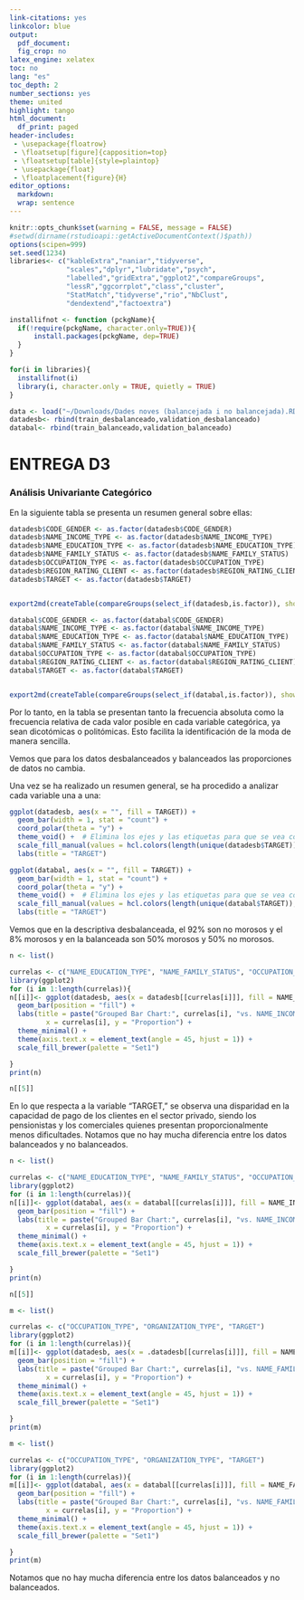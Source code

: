 ```yaml
---
link-citations: yes
linkcolor: blue
output:
  pdf_document: 
  fig_crop: no
latex_engine: xelatex
toc: no
lang: "es"
toc_depth: 2
number_sections: yes
theme: united
highlight: tango
html_document:
  df_print: paged
header-includes:
 - \usepackage{floatrow}
 - \floatsetup[figure]{capposition=top}
 - \floatsetup[table]{style=plaintop}
 - \usepackage{float}
 - \floatplacement{figure}{H}
editor_options: 
  markdown: 
  wrap: sentence
---
```


```r
knitr::opts_chunk$set(warning = FALSE, message = FALSE) 
#setwd(dirname(rstudioapi::getActiveDocumentContext()$path))
options(scipen=999)
set.seed(1234)
libraries<- c("kableExtra","naniar","tidyverse",
              "scales","dplyr","lubridate","psych",
              "labelled","gridExtra","ggplot2","compareGroups",
              "lessR","ggcorrplot","class","cluster",
              "StatMatch","tidyverse","rio","NbClust",
              "dendextend","factoextra")

installifnot <- function (pckgName){
  if(!require(pckgName, character.only=TRUE)){
      install.packages(pckgName, dep=TRUE)
  }
}

for(i in libraries){
  installifnot(i)
  library(i, character.only = TRUE, quietly = TRUE)
}
```

```r
data <- load("~/Downloads/Dades noves (balancejada i no balancejada).RData")
datadesb<- rbind(train_desbalanceado,validation_desbalanceado)
databal<- rbind(train_balanceado,validation_balanceado)
```

# ENTREGA D3


### Análisis Univariante Categórico

En la siguiente tabla se presenta un resumen general sobre ellas:

```r
datadesb$CODE_GENDER <- as.factor(datadesb$CODE_GENDER)
datadesb$NAME_INCOME_TYPE <- as.factor(datadesb$NAME_INCOME_TYPE)
datadesb$NAME_EDUCATION_TYPE <- as.factor(datadesb$NAME_EDUCATION_TYPE)
datadesb$NAME_FAMILY_STATUS <- as.factor(datadesb$NAME_FAMILY_STATUS)
datadesb$OCCUPATION_TYPE <- as.factor(datadesb$OCCUPATION_TYPE)
datadesb$REGION_RATING_CLIENT <- as.factor(datadesb$REGION_RATING_CLIENT)
datadesb$TARGET <- as.factor(datadesb$TARGET)


export2md(createTable(compareGroups(select_if(datadesb,is.factor)), show.ratio=TRUE))
```

```r
databal$CODE_GENDER <- as.factor(databal$CODE_GENDER)
databal$NAME_INCOME_TYPE <- as.factor(databal$NAME_INCOME_TYPE)
databal$NAME_EDUCATION_TYPE <- as.factor(databal$NAME_EDUCATION_TYPE)
databal$NAME_FAMILY_STATUS <- as.factor(databal$NAME_FAMILY_STATUS)
databal$OCCUPATION_TYPE <- as.factor(databal$OCCUPATION_TYPE)
databal$REGION_RATING_CLIENT <- as.factor(databal$REGION_RATING_CLIENT)
databal$TARGET <- as.factor(databal$TARGET)


export2md(createTable(compareGroups(select_if(databal,is.factor)), show.ratio=TRUE))
```
Por lo tanto, en la tabla se presentan tanto la frecuencia absoluta como la frecuencia relativa de cada valor posible en cada variable categórica, ya sean dicotómicas o politómicas. Esto facilita la identificación de la moda de manera sencilla.

Vemos que para los datos desbalanceados y  balanceados las proporciones de datos no cambia.

Una vez se ha realizado un resumen general, se ha procedido a analizar cada variable una a una:

```r

ggplot(datadesb, aes(x = "", fill = TARGET)) +
  geom_bar(width = 1, stat = "count") +
  coord_polar(theta = "y") +
  theme_void() +  # Elimina los ejes y las etiquetas para que se vea como un pie chart
  scale_fill_manual(values = hcl.colors(length(unique(datadesb$TARGET)), "pastel")) +
  labs(title = "TARGET")
```

```r

ggplot(databal, aes(x = "", fill = TARGET)) +
  geom_bar(width = 1, stat = "count") +
  coord_polar(theta = "y") +
  theme_void() +  # Elimina los ejes y las etiquetas para que se vea como un pie chart
  scale_fill_manual(values = hcl.colors(length(unique(databal$TARGET)), "pastel")) +
  labs(title = "TARGET")
```
Vemos que en la descriptiva desbalanceada, el 92% son no morosos y el 8% morosos y en la balanceada son 50% morosos y 50% no morosos.

```r
n <- list()

currelas <- c("NAME_EDUCATION_TYPE", "NAME_FAMILY_STATUS", "OCCUPATION_TYPE", "ORGANIZATION_TYPE", "TARGET")
library(ggplot2)
for (i in 1:length(currelas)){
n[[i]]<- ggplot(datadesb, aes(x = datadesb[[currelas[i]]], fill = NAME_INCOME_TYPE)) +
  geom_bar(position = "fill") +
  labs(title = paste("Grouped Bar Chart:", currelas[i], "vs. NAME_INCOME_TYPE"),
         x = currelas[i], y = "Proportion") +
  theme_minimal() +
  theme(axis.text.x = element_text(angle = 45, hjust = 1)) +
  scale_fill_brewer(palette = "Set1")

}
print(n)

```


```r
n[[5]]
```

En lo que respecta a la variable "TARGET," se observa una disparidad en la capacidad de pago de los clientes en el sector privado, siendo los pensionistas y los comerciales quienes presentan proporcionalmente menos dificultades. 
Notamos que no hay mucha diferencia entre los datos balanceados y no balanceados.


```r
n <- list()

currelas <- c("NAME_EDUCATION_TYPE", "NAME_FAMILY_STATUS", "OCCUPATION_TYPE", "ORGANIZATION_TYPE", "TARGET")
library(ggplot2)
for (i in 1:length(currelas)){
n[[i]]<- ggplot(databal, aes(x = databal[[currelas[i]]], fill = NAME_INCOME_TYPE)) +
  geom_bar(position = "fill") +
  labs(title = paste("Grouped Bar Chart:", currelas[i], "vs. NAME_INCOME_TYPE"),
         x = currelas[i], y = "Proportion") +
  theme_minimal() +
  theme(axis.text.x = element_text(angle = 45, hjust = 1)) +
  scale_fill_brewer(palette = "Set1")

}
print(n)

```

```r
n[[5]]
```


```r
m <- list()

currelas <- c("OCCUPATION_TYPE", "ORGANIZATION_TYPE", "TARGET")
library(ggplot2)
for (i in 1:length(currelas)){
m[[i]]<- ggplot(datadesb, aes(x = .datadesb[[currelas[i]]], fill = NAME_FAMILY_STATUS)) +
  geom_bar(position = "fill") +
  labs(title = paste("Grouped Bar Chart:", currelas[i], "vs. NAME_FAMILY_STATUS"),
         x = currelas[i], y = "Proportion") +
  theme_minimal() +
  theme(axis.text.x = element_text(angle = 45, hjust = 1)) +
  scale_fill_brewer(palette = "Set1")

}
print(m)
```


```r
m <- list()

currelas <- c("OCCUPATION_TYPE", "ORGANIZATION_TYPE", "TARGET")
library(ggplot2)
for (i in 1:length(currelas)){
m[[i]]<- ggplot(databal, aes(x = databal[[currelas[i]]], fill = NAME_FAMILY_STATUS)) +
  geom_bar(position = "fill") +
  labs(title = paste("Grouped Bar Chart:", currelas[i], "vs. NAME_FAMILY_STATUS"),
         x = currelas[i], y = "Proportion") +
  theme_minimal() +
  theme(axis.text.x = element_text(angle = 45, hjust = 1)) +
  scale_fill_brewer(palette = "Set1")

}
print(m)
```
Notamos que no hay mucha diferencia entre los datos balanceados y no balanceados.
